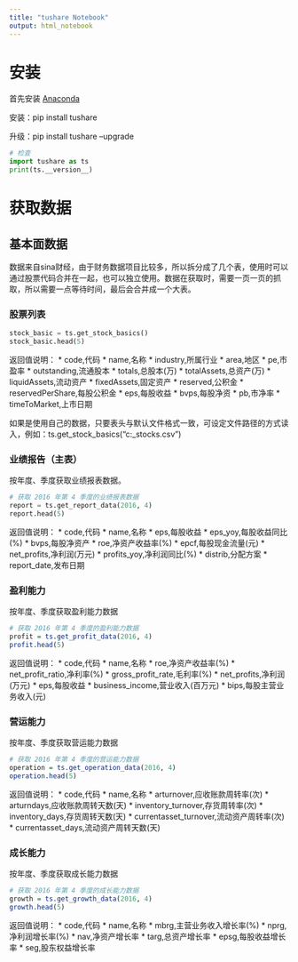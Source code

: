 ```yaml
---
title: "tushare Notebook"
output: html_notebook
---
```



# 安装

首先安装 [Anaconda](http://www.continuum.io/downloads)

安装：pip install tushare

升级：pip install tushare --upgrade


```python
# 检查
import tushare as ts
print(ts.__version__)
```

# 获取数据

## 基本面数据
数据来自sina财经，由于财务数据项目比较多，所以拆分成了几个表，使用时可以通过股票代码合并在一起，也可以独立使用。数据在获取时，需要一页一页的抓取，所以需要一点等待时间，最后会合并成一个大表。

### 股票列表
```python
stock_basic = ts.get_stock_basics()
stock_basic.head(5)
```

返回值说明：
* code,代码
* name,名称
* industry,所属行业
* area,地区
* pe,市盈率
* outstanding,流通股本
* totals,总股本(万)
* totalAssets,总资产(万)
* liquidAssets,流动资产
* fixedAssets,固定资产
* reserved,公积金
* reservedPerShare,每股公积金
* eps,每股收益
* bvps,每股净资
* pb,市净率
* timeToMarket,上市日期

如果是使用自己的数据，只要表头与默认文件格式一致，可设定文件路径的方式读入，例如：ts.get_stock_basics("c:\all_stocks.csv")

### 业绩报告（主表）

按年度、季度获取业绩报表数据。


```python
# 获取 2016 年第 4 季度的业绩报表数据
report = ts.get_report_data(2016, 4)
report.head(5)
```

返回值说明：
* code,代码
* name,名称
* eps,每股收益
* eps_yoy,每股收益同比(%)
* bvps,每股净资产
* roe,净资产收益率(%)
* epcf,每股现金流量(元)
* net_profits,净利润(万元)
* profits_yoy,净利润同比(%)
* distrib,分配方案
* report_date,发布日期

### 盈利能力

按年度、季度获取盈利能力数据

```r
# 获取 2016 年第 4 季度的盈利能力数据
profit = ts.get_profit_data(2016, 4)
profit.head(5)
```

返回值说明：
* code,代码
* name,名称
* roe,净资产收益率(%)
* net_profit_ratio,净利率(%)
* gross_profit_rate,毛利率(%)
* net_profits,净利润(万元)
* eps,每股收益
* business_income,营业收入(百万元)
* bips,每股主营业务收入(元)

### 营运能力

按年度、季度获取营运能力数据

```r
# 获取 2016 年第 4 季度的营运能力数据
operation = ts.get_operation_data(2016, 4)
operation.head(5)
```

返回值说明：
* code,代码
* name,名称
* arturnover,应收账款周转率(次)
* arturndays,应收账款周转天数(天)
* inventory_turnover,存货周转率(次)
* inventory_days,存货周转天数(天)
* currentasset_turnover,流动资产周转率(次)
* currentasset_days,流动资产周转天数(天)


### 成长能力

按年度、季度获取成长能力数据

```r
# 获取 2016 年第 4 季度的成长能力数据
growth = ts.get_growth_data(2016, 4)
growth.head(5)
```


返回值说明：
* code,代码
* name,名称
* mbrg,主营业务收入增长率(%)
* nprg,净利润增长率(%)
* nav,净资产增长率
* targ,总资产增长率
* epsg,每股收益增长率
* seg,股东权益增长率








